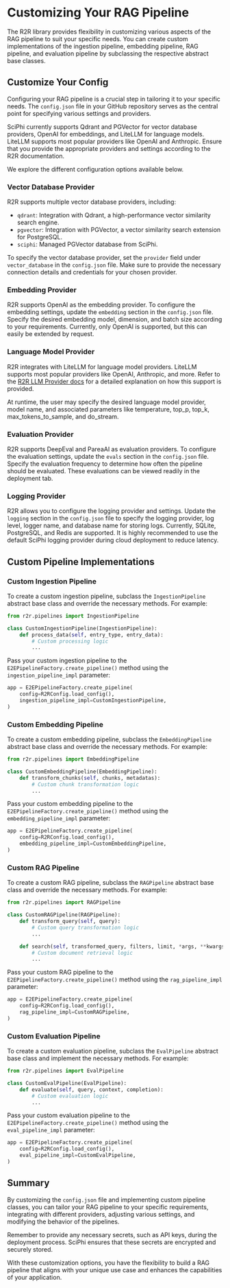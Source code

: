 # Customizing Your RAG Pipeline

The R2R library provides flexibility in customizing various aspects of the RAG pipeline to suit your specific needs. You can create custom implementations of the ingestion pipeline, embedding pipeline, RAG pipeline, and evaluation pipeline by subclassing the respective abstract base classes.

## Customize Your Config

Configuring your RAG pipeline is a crucial step in tailoring it to your specific needs. The `config.json` file in your GitHub repository serves as the central point for specifying various settings and providers.

SciPhi currently supports Qdrant and PGVector for vector database providers, OpenAI for embeddings, and LiteLLM for language models. LiteLLM supports most popular providers like OpenAI and Anthropic. Ensure that you provide the appropriate providers and settings according to the R2R documentation.

We explore the different configuration options available below.

### Vector Database Provider

R2R supports multiple vector database providers, including:

- `qdrant`: Integration with Qdrant, a high-performance vector similarity search engine.
- `pgvector`: Integration with PGVector, a vector similarity search extension for PostgreSQL.
- `sciphi`: Managed PGVector database from SciPhi.

To specify the vector database provider, set the `provider` field under `vector_database` in the `config.json` file. Make sure to provide the necessary connection details and credentials for your chosen provider.

### Embedding Provider

R2R supports OpenAI as the embedding provider. To configure the embedding settings, update the `embedding` section in the `config.json` file. Specify the desired embedding model, dimension, and batch size according to your requirements. Currently, only OpenAI is supported, but this can easily be extended by request.

### Language Model Provider

R2R integrates with LiteLLM for language model providers. LiteLLM supports most popular providers like OpenAI, Anthropic, and more. Refer to the [R2R LLM Provider docs](https://r2r-docs.sciphi.ai/integrations/llm-provider) for a detailed explanation on how this support is provided.

At runtime, the user may specify the desired language model provider, model name, and associated parameters like temperature, top_p, top_k, max_tokens_to_sample, and do_stream.

### Evaluation Provider

R2R supports DeepEval and PareaAI as evaluation providers. To configure the evaluation settings, update the `evals` section in the `config.json` file. Specify the evaluation frequency to determine how often the pipeline should be evaluated. These evaluations can be viewed readily in the deployment tab.

### Logging Provider

R2R allows you to configure the logging provider and settings. Update the `logging` section in the `config.json` file to specify the logging provider, log level, logger name, and database name for storing logs. Currently, SQLite, PostgreSQL, and Redis are supported. It is highly recommended to use the default SciPhi logging provider during cloud deployment to reduce latency.

## Custom Pipeline Implementations

### Custom Ingestion Pipeline

To create a custom ingestion pipeline, subclass the `IngestionPipeline` abstract base class and override the necessary methods. For example:

```python
from r2r.pipelines import IngestionPipeline

class CustomIngestionPipeline(IngestionPipeline):
    def process_data(self, entry_type, entry_data):
        # Custom processing logic
        ...
```

Pass your custom ingestion pipeline to the `E2EPipelineFactory.create_pipeline()` method using the `ingestion_pipeline_impl` parameter:

```python
app = E2EPipelineFactory.create_pipeline(
    config=R2RConfig.load_config(),
    ingestion_pipeline_impl=CustomIngestionPipeline,
)
```

### Custom Embedding Pipeline

To create a custom embedding pipeline, subclass the `EmbeddingPipeline` abstract base class and override the necessary methods. For example:

```python
from r2r.pipelines import EmbeddingPipeline

class CustomEmbeddingPipeline(EmbeddingPipeline):
    def transform_chunks(self, chunks, metadatas):
        # Custom chunk transformation logic
        ...
```

Pass your custom embedding pipeline to the `E2EPipelineFactory.create_pipeline()` method using the `embedding_pipeline_impl` parameter:

```python
app = E2EPipelineFactory.create_pipeline(
    config=R2RConfig.load_config(),
    embedding_pipeline_impl=CustomEmbeddingPipeline,
)
```

### Custom RAG Pipeline

To create a custom RAG pipeline, subclass the `RAGPipeline` abstract base class and override the necessary methods. For example:

```python
from r2r.pipelines import RAGPipeline

class CustomRAGPipeline(RAGPipeline):
    def transform_query(self, query):
        # Custom query transformation logic
        ...

    def search(self, transformed_query, filters, limit, *args, **kwargs):
        # Custom document retrieval logic
        ...
```

Pass your custom RAG pipeline to the `E2EPipelineFactory.create_pipeline()` method using the `rag_pipeline_impl` parameter:

```python
app = E2EPipelineFactory.create_pipeline(
    config=R2RConfig.load_config(),
    rag_pipeline_impl=CustomRAGPipeline,
)
```

### Custom Evaluation Pipeline

To create a custom evaluation pipeline, subclass the `EvalPipeline` abstract base class and implement the necessary methods. For example:

```python
from r2r.pipelines import EvalPipeline

class CustomEvalPipeline(EvalPipeline):
    def evaluate(self, query, context, completion):
        # Custom evaluation logic
        ...
```

Pass your custom evaluation pipeline to the `E2EPipelineFactory.create_pipeline()` method using the `eval_pipeline_impl` parameter:

```python
app = E2EPipelineFactory.create_pipeline(
    config=R2RConfig.load_config(),
    eval_pipeline_impl=CustomEvalPipeline,
)
```

## Summary

By customizing the `config.json` file and implementing custom pipeline classes, you can tailor your RAG pipeline to your specific requirements, integrating with different providers, adjusting various settings, and modifying the behavior of the pipelines.

Remember to provide any necessary secrets, such as API keys, during the deployment process. SciPhi ensures that these secrets are encrypted and securely stored.

With these customization options, you have the flexibility to build a RAG pipeline that aligns with your unique use case and enhances the capabilities of your application.
